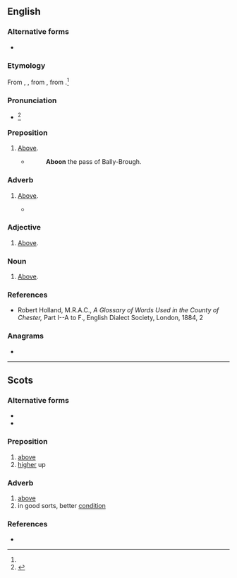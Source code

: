 ==English==

===Alternative forms===
* {{l|en|abune}}

===Etymology===
From {{inh|en|enm|abone}}, {{m|enm|abowne}}, from {{m|enm|abuven}}, from {{inh|en|ang|ābufan||above}}.<ref name=WI3/>

===Pronunciation===
* {{a|US}} {{IPA|en|/əˈbun/|/əˈbʏn/}}<ref name=WI3>{{R:MW3 1976|page=4}}</ref>

===Preposition===
{{en-prep}}

# {{lb|en|Scotland|British|_|dialectal}} [[above|Above]].
#* {{RQ:Scott Waverley}}
#*:'''Aboon''' the pass of Bally-Brough.

===Adverb===
{{en-adv|-}}

# {{lb|en|Scotland|British|_|dialect}} [[above|Above]].
#* {{quote-book|en|year=1819|title=The Culprit Fay|passage=The ceiling fair that rose '''aboon'''.|author=[[w:Joseph Rodman Drake|Joseph Rodman Drake]]}}

===Adjective===
{{en-adj|-}}

# {{lb|en|Scotland|British|_|dialect}} [[above|Above]].

===Noun===
{{en-noun|-}}

# {{lb|en|Scotland|British|_|dialect}} [[above|Above]].

===References===
<references/>
* Robert Holland, M.R.A.C., ''A Glossary of Words Used in the County of Chester,'' Part I--A to F., English Dialect Society, London, 1884, 2

===Anagrams===
* {{anagrams|en|a=abnoo|Noboa}}

----

==Scots==

===Alternative forms===
* {{l|sco|abuin}}
* {{l|sco|abune}}

===Preposition===
{{sco-prep}}

# [[above]]
# [[higher]] up

===Adverb===
{{sco-adv|-}}

# [[above]]
# in good sorts, better [[condition]]

===References===
* {{R:DSL}}